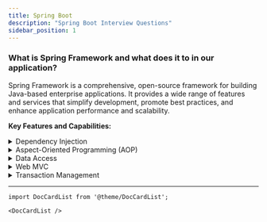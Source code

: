 ```yaml
---
title: Spring Boot
description: "Spring Boot Interview Questions"
sidebar_position: 1
---
```


### What is Spring Framework and what does it to in our application?
Spring Framework is a comprehensive, open-source framework for building Java-based enterprise applications. It provides a wide range of features and services that simplify development, promote best practices, and enhance application performance and scalability.

**Key Features and Capabilities:**
<details>
  <summary>Dependency Injection</summary>
  - Core principle of Spring, managing dependencies between objects effortlessly.
  - Reduces tight coupling and promotes loose coupling for flexibility and testability.
  - Injects dependencies through constructors, setter methods, or annotations.
</details>

<details>
  <summary>Aspect-Oriented Programming (AOP)</summary>
  - Enables cross-cutting concerns (like logging, security, transactions) to be modularized and applied across application components.
  - Reduces code duplication and improves maintainability.
</details>

<details>
  <summary>Data Access</summary>
  - Offers seamless integration with various data access technologies (JDBC, JPA, Hibernate, NoSQL databases).
  - Provides abstractions for simplified data access and transaction management.
</details>

<details>
  <summary>Web MVC</summary>
  - Facilitates building web applications with a structured model-view-controller pattern.
  - Handles requests, renders views, and manages application flows.
</details>

<details>
  <summary>Transaction Management</summary>
  - Manages transactions declaratively through annotations or XML configuration.
  - Ensures data consistency and integrity across multiple operations.
</details>

---

```mdx-code-block
import DocCardList from '@theme/DocCardList';

<DocCardList />
```

